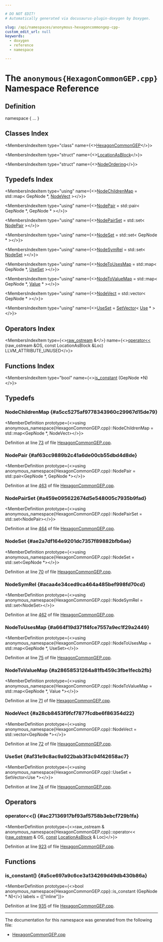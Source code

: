 ```yaml
---

# DO NOT EDIT!
# Automatically generated via docusaurus-plugin-doxygen by Doxygen.

slug: /api/namespaces/anonymous-hexagoncommongep-cpp-
custom_edit_url: null
keywords:
  - doxygen
  - reference
  - namespace

---
```





# The `anonymous{HexagonCommonGEP.cpp}` Namespace Reference

<DoxygenPage pluginConfig={pluginConfig}>



## Definition

<CodeBlock>namespace &#123; ... &#125;</CodeBlock>

## Classes Index

<MembersIndex>

<MembersIndexItem
  type="class"
  name={<><a href="/docs/api/classes/anonymous-namespace-hexagoncommongep-cpp-/hexagoncommongep">HexagonCommonGEP</a></>}>
</MembersIndexItem>

<MembersIndexItem
  type="struct"
  name={<><a href="/docs/api/structs/anonymous-namespace-hexagoncommongep-cpp-/locationasblock">LocationAsBlock</a></>}>
</MembersIndexItem>

<MembersIndexItem
  type="struct"
  name={<><a href="/docs/api/structs/anonymous-namespace-hexagoncommongep-cpp-/nodeordering">NodeOrdering</a></>}>
</MembersIndexItem>

</MembersIndex>

## Typedefs Index

<MembersIndex>

<MembersIndexItem
  type="using"
  name={<><a href="#a5cc5275af9778343960c29967d15de79">NodeChildrenMap</a> = std::map&lt; GepNode &#42;, <a href="#a28cb8453f9fcf7877fcdbe6f86354d22">NodeVect</a> &gt;</>}>
</MembersIndexItem>

<MembersIndexItem
  type="using"
  name={<><a href="#af63cc9889b2c41a6de00cb55dbd4d8de">NodePair</a> = std::pair&lt; GepNode &#42;, GepNode &#42; &gt;</>}>
</MembersIndexItem>

<MembersIndexItem
  type="using"
  name={<><a href="#a459e095622674d5e548005c7935b9fad">NodePairSet</a> = std::set&lt; <a href="#af63cc9889b2c41a6de00cb55dbd4d8de">NodePair</a> &gt;</>}>
</MembersIndexItem>

<MembersIndexItem
  type="using"
  name={<><a href="#ae2a7df164e9201dc7357f89882bfb6ae">NodeSet</a> = std::set&lt; GepNode &#42; &gt;</>}>
</MembersIndexItem>

<MembersIndexItem
  type="using"
  name={<><a href="#acaa4e34ced9ca464a485bef998fd70cd">NodeSymRel</a> = std::set&lt; <a href="#ae2a7df164e9201dc7357f89882bfb6ae">NodeSet</a> &gt;</>}>
</MembersIndexItem>

<MembersIndexItem
  type="using"
  name={<><a href="#a664f19d371f4fce7557a9ec1f29a2449">NodeToUsesMap</a> = std::map&lt; GepNode &#42;, <a href="#af31e9c8ac9a922bab3f3c94f42658ac7">UseSet</a> &gt;</>}>
</MembersIndexItem>

<MembersIndexItem
  type="using"
  name={<><a href="#a28658531264a81fb459c3fbe1fecb2fb">NodeToValueMap</a> = std::map&lt; GepNode &#42;, <a href="/docs/api/classes/llvm/value">Value</a> &#42; &gt;</>}>
</MembersIndexItem>

<MembersIndexItem
  type="using"
  name={<><a href="#a28cb8453f9fcf7877fcdbe6f86354d22">NodeVect</a> = std::vector&lt; GepNode &#42; &gt;</>}>
</MembersIndexItem>

<MembersIndexItem
  type="using"
  name={<><a href="#af31e9c8ac9a922bab3f3c94f42658ac7">UseSet</a> = <a href="/docs/api/classes/llvm/setvector">SetVector</a>&lt; <a href="/docs/api/classes/llvm/use">Use</a> &#42; &gt;</>}>
</MembersIndexItem>

</MembersIndex>

## Operators Index

<MembersIndex>

<MembersIndexItem
  type={<><a href="/docs/api/classes/llvm/raw-ostream">raw&#95;ostream</a> &amp;</>}
  name={<><a href="#ac27136917bf93af5758b3ebcf729b1fa">operator&lt;&lt;</a> (raw&#95;ostream &amp;OS, const LocationAsBlock &amp;Loc) LLVM&#95;ATTRIBUTE&#95;UNUSED</>}>
</MembersIndexItem>

</MembersIndex>

## Functions Index

<MembersIndex>

<MembersIndexItem
  type="bool"
  name={<><a href="#a5ce697a9c6ce3a134269d49db430b86a">is&#95;constant</a> (GepNode &#42;N)</>}>
</MembersIndexItem>

</MembersIndex>


<SectionDefinition>

## Typedefs

### NodeChildrenMap {#a5cc5275af9778343960c29967d15de79}

<MemberDefinition
  prototype={<>using anonymous&#95;namespace&#123;HexagonCommonGEP.cpp&#125;::NodeChildrenMap =  std::map&lt;GepNode &#42;, NodeVect&gt;</>}>

Definition at line <a href="/docs/api/files/lib/lib/target/lib/target/hexagon/hexagoncommongep-cpp/#l00073">73</a> of file <a href="/docs/api/files/lib/lib/target/lib/target/hexagon/hexagoncommongep-cpp">HexagonCommonGEP.cpp</a>.
</MemberDefinition>

### NodePair {#af63cc9889b2c41a6de00cb55dbd4d8de}

<MemberDefinition
  prototype={<>using anonymous&#95;namespace&#123;HexagonCommonGEP.cpp&#125;::NodePair =  std::pair&lt;GepNode &#42;, GepNode &#42;&gt;</>}>

Definition at line <a href="/docs/api/files/lib/lib/target/lib/target/hexagon/hexagoncommongep-cpp/#l00463">463</a> of file <a href="/docs/api/files/lib/lib/target/lib/target/hexagon/hexagoncommongep-cpp">HexagonCommonGEP.cpp</a>.
</MemberDefinition>

### NodePairSet {#a459e095622674d5e548005c7935b9fad}

<MemberDefinition
  prototype={<>using anonymous&#95;namespace&#123;HexagonCommonGEP.cpp&#125;::NodePairSet =  std::set&lt;NodePair&gt;</>}>

Definition at line <a href="/docs/api/files/lib/lib/target/lib/target/hexagon/hexagoncommongep-cpp/#l00464">464</a> of file <a href="/docs/api/files/lib/lib/target/lib/target/hexagon/hexagoncommongep-cpp">HexagonCommonGEP.cpp</a>.
</MemberDefinition>

### NodeSet {#ae2a7df164e9201dc7357f89882bfb6ae}

<MemberDefinition
  prototype={<>using anonymous&#95;namespace&#123;HexagonCommonGEP.cpp&#125;::NodeSet =  std::set&lt;GepNode &#42;&gt;</>}>

Definition at line <a href="/docs/api/files/lib/lib/target/lib/target/hexagon/hexagoncommongep-cpp/#l00070">70</a> of file <a href="/docs/api/files/lib/lib/target/lib/target/hexagon/hexagoncommongep-cpp">HexagonCommonGEP.cpp</a>.
</MemberDefinition>

### NodeSymRel {#acaa4e34ced9ca464a485bef998fd70cd}

<MemberDefinition
  prototype={<>using anonymous&#95;namespace&#123;HexagonCommonGEP.cpp&#125;::NodeSymRel =  std::set&lt;NodeSet&gt;</>}>

Definition at line <a href="/docs/api/files/lib/lib/target/lib/target/hexagon/hexagoncommongep-cpp/#l00462">462</a> of file <a href="/docs/api/files/lib/lib/target/lib/target/hexagon/hexagoncommongep-cpp">HexagonCommonGEP.cpp</a>.
</MemberDefinition>

### NodeToUsesMap {#a664f19d371f4fce7557a9ec1f29a2449}

<MemberDefinition
  prototype={<>using anonymous&#95;namespace&#123;HexagonCommonGEP.cpp&#125;::NodeToUsesMap =  std::map&lt;GepNode &#42;, UseSet&gt;</>}>

Definition at line <a href="/docs/api/files/lib/lib/target/lib/target/hexagon/hexagoncommongep-cpp/#l00075">75</a> of file <a href="/docs/api/files/lib/lib/target/lib/target/hexagon/hexagoncommongep-cpp">HexagonCommonGEP.cpp</a>.
</MemberDefinition>

### NodeToValueMap {#a28658531264a81fb459c3fbe1fecb2fb}

<MemberDefinition
  prototype={<>using anonymous&#95;namespace&#123;HexagonCommonGEP.cpp&#125;::NodeToValueMap =  std::map&lt;GepNode &#42;, Value &#42;&gt;</>}>

Definition at line <a href="/docs/api/files/lib/lib/target/lib/target/hexagon/hexagoncommongep-cpp/#l00071">71</a> of file <a href="/docs/api/files/lib/lib/target/lib/target/hexagon/hexagoncommongep-cpp">HexagonCommonGEP.cpp</a>.
</MemberDefinition>

### NodeVect {#a28cb8453f9fcf7877fcdbe6f86354d22}

<MemberDefinition
  prototype={<>using anonymous&#95;namespace&#123;HexagonCommonGEP.cpp&#125;::NodeVect =  std::vector&lt;GepNode &#42;&gt;</>}>

Definition at line <a href="/docs/api/files/lib/lib/target/lib/target/hexagon/hexagoncommongep-cpp/#l00072">72</a> of file <a href="/docs/api/files/lib/lib/target/lib/target/hexagon/hexagoncommongep-cpp">HexagonCommonGEP.cpp</a>.
</MemberDefinition>

### UseSet {#af31e9c8ac9a922bab3f3c94f42658ac7}

<MemberDefinition
  prototype={<>using anonymous&#95;namespace&#123;HexagonCommonGEP.cpp&#125;::UseSet =  SetVector&lt;Use &#42;&gt;</>}>

Definition at line <a href="/docs/api/files/lib/lib/target/lib/target/hexagon/hexagoncommongep-cpp/#l00074">74</a> of file <a href="/docs/api/files/lib/lib/target/lib/target/hexagon/hexagoncommongep-cpp">HexagonCommonGEP.cpp</a>.
</MemberDefinition>

</SectionDefinition>

<SectionDefinition>

## Operators

### operator&lt;&lt;() {#ac27136917bf93af5758b3ebcf729b1fa}

<MemberDefinition
  prototype={<>raw&#95;ostream &amp; anonymous&#95;namespace&#123;HexagonCommonGEP.cpp&#125;::operator&lt;&lt; (<a href="/docs/api/classes/llvm/raw-ostream">raw&#95;ostream</a> &amp; OS, <a href="/docs/api/files/lib/lib/target/lib/target/aarch64/aarch64promoteconstant-cpp/#a90f8350fecae261c25be85d38b451bff">const</a> <a href="/docs/api/structs/anonymous-namespace-hexagoncommongep-cpp-/locationasblock">LocationAsBlock</a> &amp; Loc)</>}>

Definition at line <a href="/docs/api/files/lib/lib/target/lib/target/hexagon/hexagoncommongep-cpp/#l00923">923</a> of file <a href="/docs/api/files/lib/lib/target/lib/target/hexagon/hexagoncommongep-cpp">HexagonCommonGEP.cpp</a>.
</MemberDefinition>

</SectionDefinition>

<SectionDefinition>

## Functions

### is&#95;constant() {#a5ce697a9c6ce3a134269d49db430b86a}

<MemberDefinition
  prototype={<>bool anonymous&#95;namespace&#123;HexagonCommonGEP.cpp&#125;::is&#95;constant (GepNode &#42; N)</>}
  labels = {["inline"]}>

Definition at line <a href="/docs/api/files/lib/lib/target/lib/target/hexagon/hexagoncommongep-cpp/#l00935">935</a> of file <a href="/docs/api/files/lib/lib/target/lib/target/hexagon/hexagoncommongep-cpp">HexagonCommonGEP.cpp</a>.
</MemberDefinition>

</SectionDefinition>

<hr/>

The documentation for this namespace was generated from the following file:

<ul>
<li><a href="/docs/api/files/lib/lib/target/lib/target/hexagon/hexagoncommongep-cpp">HexagonCommonGEP.cpp</a></li>
</ul>

</DoxygenPage>

